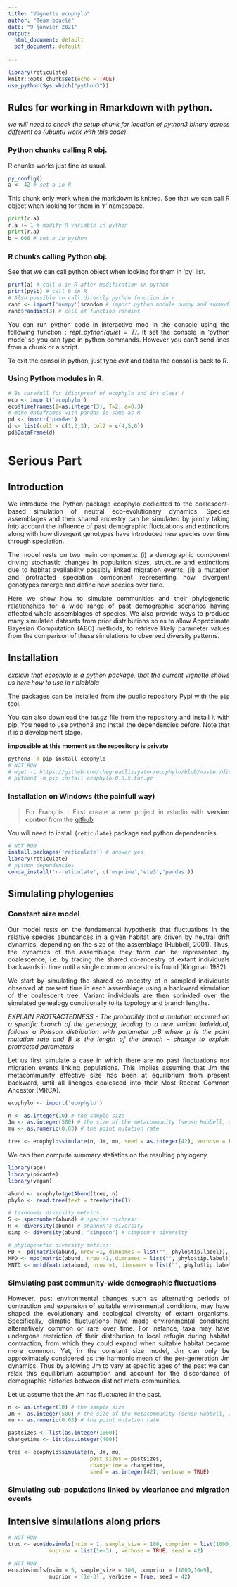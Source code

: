 ```yaml
---
title: "Vignette ecophylo"
author: "Team bouclé"
date: "9 janvier 2021"
output:
  html_document: default
  pdf_document: default
  
---
```


<style>
body {
text-align: justify}
</style>

```r
library(reticulate)
knitr::opts_chunk$set(echo = TRUE)
use_python(Sys.which("python3"))
```

## Rules for working in Rmarkdown with python.

*we will need to check the setup chunk for location of python3 binary across different os (ubuntu work with this code)*

### Python chunks calling R obj.

R chunks works just fine as usual.

```r
py_config()
a <- 42 # set a in R
```

This chunk only work when the markdown is knitted.
See that we can call R object when looking for them in 'r' namespace.

```python
print(r.a)
r.a += 1 # modify R variable in python
print(r.a)
b = 666 # set b in python
```

### R chunks calling Python obj.

See that we can call python object when looking for them in 'py' list.

```r
print(a) # call a in R after modification in python
print(py$b) # call b in R
# Also possible to call directly python function in r
rand <- import('numpy')$random # import python module numpy and submod random
rand$randint(3) # call of function randint
```

You can run python code in interactive mod in the console using the following 
function : *repl_python(quiet = T)*.
It set the console in 'python mode' so you can type in python commands. 
However you can't send lines from a chunk or a script.

To exit the consol in python, just type *exit* and tadaa the consol is back 
to R.

### Using Python modules in R.

```r
# Be carefull for idiotproof of ecophylo and int class !
eco <- import('ecophylo')
eco$timeframes(I=as.integer(3), T=2, a=0.3)
# make dataframes with pandas is same as R
pd <- import('pandas')
d <- list(col1 = c(1,2,3), col2 = c(4,5,6))
pd$DataFrame(d)
```

\newpage

# Serious Part #####

## Introduction

We introduce the Python package ecophylo dedicated to the coalescent-based simulation of neutral eco-evolutionary dynamics. Species assemblages and their shared ancestry can be simulated by jointly taking into account the influence of past demographic fluctuations and extinctions along with how divergent genotypes have introduced new species over time through speciation.

The model rests on two main components: (i) a demographic component driving stochastic changes in population sizes, structure and extinctions due to habitat availability possibly linked migration events, (ii) a mutation and protracted speciation component representing how divergent genotypes emerge and define new species over time. 

Here we show how to simulate communities and their phylogenetic relationships for a wide range of past demographic scenarios having affected whole assemblages of species. We also provide ways to produce many simulated datasets from prior distributions so as to allow Approximate Bayesian Computation (ABC) methods, to retrieve likely parameter values from the comparison of these simulations to observed diversity patterns. 


## Installation

*explain that ecophylo is a python package, that the current vignette shows us here how to use in r blablbla*

The packages can be installed from the public repository Pypi with the `pip` tool.

You can also download the *tar.gz* file from the repository and install it with pip. You need to use python3 and install the dependencies before. Note that it is a development stage.

**impossible at this moment as the repository is private**

```bash
python3 -m pip install ecophylo
# NOT RUN
# wget -L https://github.com/thegreatlizzyator/ecophylo/blob/master/dist/ecophylo-0.0.5.tar.gz
# python3 -m pip install ecophylo-0.0.5.tar.gz
```

### Installation on Windows (the painfull way)

> For François : First create a new project in rstudio with **version control** from the [github](https://github.com/thegreatlizzyator/ecophylo). 

You will need to install `{reticulate}` package and python dependencies.

```r
# NOT RUN
install.packages('reticulate') # answer yes
library(reticulate)
# python dependencies
conda_install('r-reticulate', c('msprime','ete3','pandas'))
```

<!--
### Repo github

### CRAN

-->
## Simulating phylogenies 

### Constant size model

Our model rests on the fundamental hypothesis that fluctuations in the relative species abundances in a given habitat are driven by neutral drift dynamics, depending on the size of the assemblage (Hubbell, 2001). Thus, the dynamics of the assemblage they form can be represented by coalescence, i.e. by tracing the shared co-ancestry of extant individuals backwards in time until a single common ancestor is found (Kingman 1982).

We start by simulating the shared co-ancestry of n sampled individuals observed at present time in each assemblage using a backward simulation of the coalescent tree. Variant individuals are then sprinkled over the simulated genealogy conditionally to its topology and branch lengths. 


*EXPLAIN PROTRACTEDNESS - The probability that a mutation occurred on a specific branch of the genealogy, leading to a new variant individual, follows a Poisson distribution with parameter µ·B where µ is the point mutation rate and B is the length of the branch -- change to explain protracted parameters* 

Let us first simulate a case in which there are no past fluctuations nor migration events linking populations. This implies assuming that Jm the metacommunity effective size has been at equilibrium from present backward, until all lineages coalesced into their Most Recent Common Ancestor (MRCA). 


```r
ecophylo <- import('ecophylo')

n <- as.integer(10) # the sample size
Jm <- as.integer(500) # the size of the metacommunity (sensu Hubbell, 2001)
mu <- as.numeric(0.03) # the point mutation rate

tree <- ecophylo$simulate(n, Jm, mu, seed = as.integer(42), verbose = FALSE)

```

We can then compute summary statistics on the resulting phylogeny 

```r
library(ape)
library(picante)
library(vegan)

abund <- ecophylo$getAbund(tree, n)
phylo <- read.tree(text = tree$write())

# taxonomic diversity metrics:
S <- specnumber(abund) # species richness
H <- diversity(abund) # shannon's diversity
simp <- diversity(abund, "simpson") # simpson's diversity

# phylogenetic diversity metrics:
PD <- pd(matrix(abund, nrow =1, dimnames = list("", phylo$tip.label)), phylo) # Faith's phylogenetic diversity
MPD <- mpd(matrix(abund, nrow =1, dimnames = list("", phylo$tip.label)), cophenetic(phylo)) # Mean pairwise distance
MNTD <- mntd(matrix(abund, nrow =1, dimnames = list("", phylo$tip.label)), cophenetic(phylo)) # Mean nearest taxon distance

```


### Simulating past community-wide demographic fluctuations

However, past environmental changes such as alternating periods of contraction and expansion of suitable environmental conditions, may have shaped the evolutionary and ecological diversity of extant organisms. Specifically, climatic fluctuations have made environmental conditions alternatively common or rare over time. For instance, taxa may have undergone restriction of their distribution to local refugia during habitat contraction, from which they could expand when suitable habitat became more common. Yet, in the constant size model, Jm can only be approximately considered as the harmonic mean of the per-generation Jm dynamics. Thus by allowing Jm  to vary at specific ages of the past we can relax this equilibrium assumption and account for the discordance of demographic histories between distinct meta-communities.


Let us assume that the Jm has fluctuated in the past. 

```r
n <- as.integer(10) # the sample size
Jm <- as.integer(500) # the size of the metacommunity (sensu Hubbell, 2001)
mu <- as.numeric(0.03) # the point mutation rate

pastsizes <- list(as.integer(1000))
changetime <- list(as.integer(400))

tree <- ecophylo$simulate(n, Jm, mu, 
                          past_sizes = pastsizes, 
                          changetime = changetime, 
                          seed = as.integer(42), verbose = TRUE)
```




### Simulating sub-populations linked by vicariance and migration events



## Intensive simulations along priors




```r
# NOT RUN
truc <- eco$dosimuls(nsim = 1, sample_size = 100, comprior = list(1000,10e9),
             muprior = list(1e-3) , verbose = TRUE, seed = 42)
```

```python
# NOT RUN
eco.dosimuls(nsim = 5, sample_size = 100, comprior = [1000,10e9], 
             muprior = [1e-3] , verbose = True, seed = 42)
```


<!--
## Adding Migrations
-->

